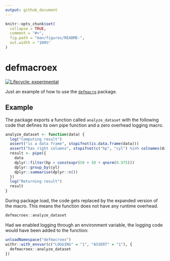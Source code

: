 ```yaml
---
output: github_document
---
```


<!-- README.md is generated from README.Rmd. Please edit that file -->

```r
knitr::opts_chunk$set(
  collapse = TRUE,
  comment = "#>",
  fig.path = "man/figures/README-",
  out.width = "100%"
)
```
# defmacroex

<!-- badges: start -->
[![Lifecycle: experimental](https://img.shields.io/badge/lifecycle-experimental-orange.svg)](https://www.tidyverse.org/lifecycle/#experimental)
<!-- badges: end -->

Just an example of how to use the [`defmacro`](https://github.com/dirkschumacher/defmacro) package.

## Example

The package exports a function called `analyze_dataset` with the following code that defines its own pipe function and a zero overhead logging macro.

```r
analyze_dataset <- function(data) {
  log("Computing result")
  assert("is a data frame", stopifnot(is.data.frame(data)))
  assert("has right columns", stopifnot(c("hp", "cyl") %in% colnames(data)))
  result <- pipe({
    data
    dplyr::filter(hp > constexpr(50 + 50 + qnorm(0.975)))
    dplyr::group_by(cyl)
    dplyr::summarise(dplyr::n())
  })
  log("Returning result")
  result
}
```

During package load, the code gets replaced by the expanded version of the macro. This means the function does not have any runtime overhead.

```r
defmacroex::analyze_dataset
```

Had we enabled logging through an environment variable, the logging code would have been added to the function:

```r
unloadNamespace("defmacroex")
withr::with_envvar(c("LOGGING" = "1", "ASSERT" = "1"), {
  defmacroex::analyze_dataset
})
```

